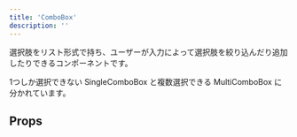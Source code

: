 ```yaml
---
title: 'ComboBox'
description: ''
---
```


選択肢をリスト形式で持ち、ユーザーが入力によって選択肢を絞り込んだり追加したりできるコンポーネントです。

1つしか選択できない SingleComboBox と複数選択できる MultiComboBox に分かれています。

<ComponentStory name="ComboBox" />

## Props

<ComponentPropsTable name="MultiComboBox" showTitle />

<ComponentPropsTable name="SingleComboBox" showTitle />

